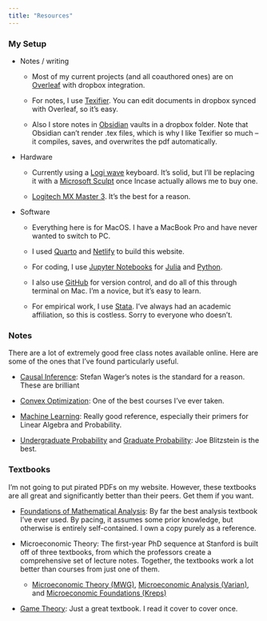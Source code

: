 ```yaml
---
title: "Resources"
---
```


### My Setup

- Notes / writing

  - Most of my current projects (and all coauthored ones) are on [Overleaf](https://www.overleaf.com) with dropbox integration.

  - For notes, I use [Texifier](https://www.texifier.com/). You can edit documents in dropbox synced with Overleaf, so it's easy.

  - Also I store notes in [Obsidian](https://obsidian.md/) vaults in a dropbox folder. Note that Obsidian can't render .tex files, which is why I like Texifier so much -- it compiles, saves, and overwrites the pdf automatically.

- Hardware

  - Currently using a [Logi wave](https://www.logitech.com/en-us/products/keyboards/wave-keys-mac.920-012402.html?srsltid=AfmBOopN3JJ-e2rhKv8sMXw6VcFkFWh1vchXbcUGqKvK3QpcC9VX4al6) keyboard. It's solid, but I'll be replacing it with a [Microsoft Sculpt](https://www.incase.com/pages/incase-designed-by-microsoft) once Incase actually allows me to buy one.

  - [Logitech MX Master 3](https://www.logitech.com/en-us/products/mice/mx-master-3.910-005647.html). It's the best for a reason.

- Software

  - Everything here is for MacOS. I have a MacBook Pro and have never wanted to switch to PC.

  - I used [Quarto](https://quarto.org/docs/websites/) and [Netlify](https://www.netlify.com/) to build this website.

  - For coding, I use [Jupyter Notebooks](https://jupyter.org/) for [Julia](https://julialang.org/) and [Python](https://www.python.org/).
  
  - I also use [GitHub](https://github.com/) for version control, and do all of this through terminal on Mac. I'm a novice, but it's easy to learn.
  
  - For empirical work, I use [Stata](https://www.stata.com/). I've always had an academic affiliation, so this is costless. Sorry to everyone who doesn't.
  
### Notes

There are a lot of extremely good free class notes available online. Here are some of the ones that I've found particularly useful.

 - [Causal Inference](https://web.stanford.edu/~swager/stats361.pdf): Stefan Wager's notes is the standard for a reason. These are brilliant
 
 - [Convex Optimization](https://web.stanford.edu/~boyd/cvxbook/bv_cvxbook.pdf): One of the best courses I've ever taken.
 
 - [Machine Learning](https://cs229.stanford.edu/): Really good reference, especially their primers for Linear Algebra and Probability.

 - [Undergraduate Probability](https://projects.iq.harvard.edu/sites/projects.iq.harvard.edu/files/stat110/files/final_review.pdf) and [Graduate Probability](https://www.ekzhang.com/assets/pdf/Stat_210_Notes.pdf): Joe Blitzstein is the best.

### Textbooks

I'm not going to put pirated PDFs on my website. However, these textbooks are all great and significantly better than their peers. Get them if you want.

- [Foundations of Mathematical Analysis](https://store.doverpublications.com/products/9780486477664?srsltid=AfmBOorFb4OiJiAFEqwqvA4-L0SsvZwsSinm-ZkiYVgPrPlXv5hKGRy6): By far the best analysis textbook I've ever used. By pacing, it assumes some prior knowledge, but otherwise is entirely self-contained. I own a copy purely as a reference.
 
- Microeconomic Theory: The first-year PhD sequence at Stanford is built off of three textbooks, from which the professors create a comprehensive set of lecture notes. Together, the textbooks work a lot better than courses from just one of them.
 
  - [Microeconomic Theory (MWG)](https://global.oup.com/academic/product/microeconomic-theory-9780195073409?cc=us&lang=en&), [Microeconomic Analysis (Varian)](https://wwnorton.com/books/Microeconomic-Analysis), and [Microeconomic Foundations (Kreps)](https://press.princeton.edu/books/hardcover/9780691155838/microeconomic-foundations-i?srsltid=AfmBOoqam1kMulCuvrF0qG-yEE6wJUmu4Xxh8vH3WiGro37148tI2Kz-)

- [Game Theory](https://mitpress.mit.edu/9780262650403/a-course-in-game-theory/): Just a great textbook. I read it cover to cover once.





